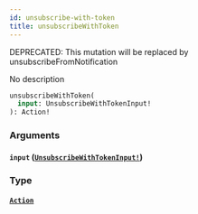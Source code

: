 ```yaml
---
id: unsubscribe-with-token
title: unsubscribeWithToken
---
```


<span class="badge badge--warning">DEPRECATED: This mutation will be replaced by unsubscribeFromNotification</span>

No description

```graphql
unsubscribeWithToken(
  input: UnsubscribeWithTokenInput!
): Action!

```

### Arguments

#### `input` ([`UnsubscribeWithTokenInput!`](/docs/graphql/inputs/unsubscribe-with-token-input))

### Type

#### [`Action`](/docs/graphql/objects/action)
